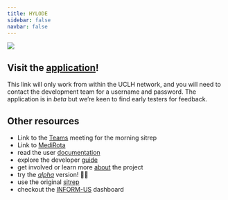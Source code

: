 ```yaml
---
title: HYLODE
sidebar: false
navbar: false
---
```


::: {.column-body}
[![](resources/flurry-small.jpeg)](http://uclvlddpragae12:8000/)
:::

::: {.callout-tip}
## Visit the [application](http://uclvlddpragae12:8000/)!
This link will only work from within the UCLH network, and you will need to contact the development team for a username and password. The application is in _beta_ but we're keen to find early testers for feedback.
:::

::: {.callout-note collapse=true appearance="default"}
## Other resources

- Link to the [Teams](https://teams.microsoft.com/l/meetup-join/19%3ameeting_YTNmMTY1NzMtNzhiMy00NTVmLWEwMWMtMGEwMDFjNTcxMDI2%40thread.v2/0?context=%7b%22Tid%22%3a%2237c354b2-85b0-47f5-b222-07b48d774ee3%22%2c%22Oid%22%3a%22611d63e1-4ee1-4298-9b6c-03f51abbf202%22%7d) meeting for the morning sitrep
- Link to [MediRota](https://uclhcc.medirota.com/)
- read the user [documentation](user/user.qmd)
- explore the developer [guide](developer/setup.qmd)
- get involved or learn more [about](about.qmd) the project
- try the [_alpha_](http://172.16.149.205:6101) version! 😬😱
- use the original [sitrep](http://uclvlddpragae08:5701/sitrep/T03)
- checkout the [INFORM-US](http://uclvlddpragae08:5703) dashboard

:::
